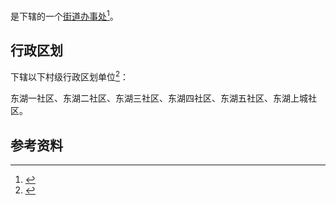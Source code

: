 {{中国乡级行政区|23/06/04/011/000}}

'''{{PAGENAMEBASE}}'''是{{PRC admin/fullname|23/06/04/011/000|3}}下辖的一个[[街道办事处|街道办事处]]<ref>{{PRC admin/ref sgc|{{PRC admin/parent|23/06/04/011/000}}}}</ref>。

== 行政区划 ==
{{PAGENAMEBASE}}下辖以下村级行政区划单位<ref>{{PRC admin/ref sgc|23/06/04/011/000}}</ref>：

东湖一社区、东湖二社区、东湖三社区、东湖四社区、东湖五社区、东湖上城社区。

== 参考资料 ==
{{reflist}}

{{黑龙江行政区划小作品}}
{{PRC admin/navcat|23/06/04/011/000}}